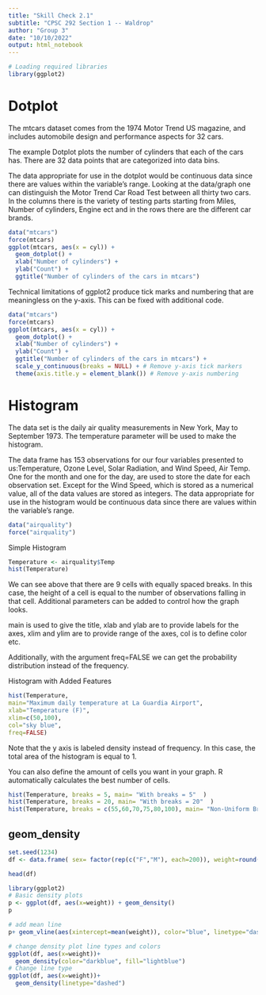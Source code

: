 ```yaml
---
title: "Skill Check 2.1"
subtitle: "CPSC 292 Section 1 -- Waldrop"
author: "Group 3"
date: "10/10/2022"
output: html_notebook
---
```


```r
# Loading required libraries
library(ggplot2)
```

# Dotplot

The mtcars dataset comes from the 1974 Motor Trend US magazine, and includes automobile design and performance aspects for 32 cars. 

The example Dotplot plots the number of cylinders that each of the cars has. There are 32 data points that are categorized into data bins. 

The data appropriate for use in the dotplot would be continuous data since there are values within the variable’s range. Looking at the data/graph one can distinguish the Motor Trend Car Road Test between all thirty two cars. In the columns there is the variety of testing parts starting from Miles, Number of cylinders, Engine ect and in the rows there are the different car brands.

```r
data("mtcars")
force(mtcars)
ggplot(mtcars, aes(x = cyl)) + 
  geom_dotplot() +
  xlab("Number of cylinders") + 
  ylab("Count") + 
  ggtitle("Number of cylinders of the cars in mtcars") 
```

Technical limitations of ggplot2 produce tick marks and numbering that are meaningless on the y-axis. This can be fixed with additional code. 

```r
data("mtcars")
force(mtcars)
ggplot(mtcars, aes(x = cyl)) + 
  geom_dotplot() +
  xlab("Number of cylinders") + 
  ylab("Count") + 
  ggtitle("Number of cylinders of the cars in mtcars") +
  scale_y_continuous(breaks = NULL) + # Remove y-axis tick markers 
  theme(axis.title.y = element_blank()) # Remove y-axis numbering
```



# Histogram

The data set is the daily air quality measurements in New York, May to September 1973. The temperature parameter will be used to make the histogram.

The data frame has 153 observations for our four variables presented to us:Temperature, Ozone Level, Solar Radiation, and Wind Speed, Air Temp. One for the month and one for the day, are used to store the date for each observation set. Except for the Wind Speed, which is stored as a numerical value, all of the data values are stored as integers. The data appropriate for use in the histogram would be continuous data since there are values within the variable’s range.

```r
data("airquality")
force("airquality")
```

Simple Histogram
```r
Temperature <- airquality$Temp
hist(Temperature)
```
We can see above that there are 9 cells with equally spaced breaks. In this case, the height of a cell is equal to the number of observations falling in that cell. Additional parameters can be added to control how the graph looks.

main is used to give the title, xlab and ylab are to provide labels for the axes, xlim and ylim are to provide range of the axes, col is to define color etc.

Additionally, with the argument freq=FALSE we can get the probability distribution instead of the frequency.

Histogram with Added Features
```r
hist(Temperature,
main="Maximum daily temperature at La Guardia Airport",
xlab="Temperature (F)",
xlim=c(50,100),
col="sky blue",
freq=FALSE)
```
Note that the y axis is labeled density instead of frequency. In this case, the total area of the histogram is equal to 1.

You can also define the amount of cells you want in your graph. R automatically calculates the best number of cells.

```r
hist(Temperature, breaks = 5, main= "With breaks = 5"  )
hist(Temperature, breaks = 20, main= "With breaks = 20"  )
hist(Temperature, breaks = c(55,60,70,75,80,100), main= "Non-Uniform Breaks")
```

## geom_density 
```r
set.seed(1234)
df <- data.frame( sex= factor(rep(c("F","M"), each=200)), weight=round(c(rnorm(200, mean=55, sd=5), rnorm(200, mean=65, sd=5))))

head(df)
``` 

```r
library(ggplot2)
# Basic density plots
p <- ggplot(df, aes(x=weight)) + geom_density()
p

# add mean line 
p+ geom_vline(aes(xintercept=mean(weight)), color="blue", linetype="dashed", size=1)

```

```r
# change density plot line types and colors 
ggplot(df, aes(x=weight))+
  geom_density(color="darkblue", fill="lightblue")
# Change line type
ggplot(df, aes(x=weight))+
  geom_density(linetype="dashed")

```


